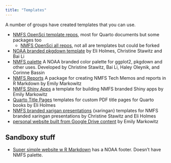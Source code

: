 ```yaml
---
title: "Templates"
---
```


A number of groups have created templates that you can use.

* [NMFS OpenSci template repos](https://github.com/orgs/nmfs-opensci/repositories?q=template&type=template&language=&sort=), most for Quarto documents but some packages too
  * [NMFS OpenSci all repos](https://github.com/orgs/nmfs-opensci/repositories?q=&type=template&language=&sort=), not all are templates but could be forked
* [NOAA branded pkgdown template](https://nmfs-fish-tools.github.io/pkgdownTemplate/) by Eli Holmes, Christine Stawitz and Bai Li
* [NMFS palette](https://github.com/nmfs-fish-tools/nmfspalette) A NOAA branded color palette for ggplot2, pkgdown and other uses. Developed by Christine Stawitz, Bai Li, Haley Oleynik, and Corinne Bassin
* [NMFS Reports](https://emilymarkowitz-noaa.github.io/NMFSReports/) A package for creating NMFS Tech Memos and reports in R Markdown by Emily Markowitz
* [NMFS Shiny Apps](https://github.com/EmilyMarkowitz-NOAA/template_nfms_shiny) a template for building NMFS branded Shiny apps by Emily Markowitz
* [Quarto Title Pages](https://github.com/nmfs-opensci/quarto_titlepages) templates for custom PDF title pages for Quarto books by Eli Holmes
* [NMFS branded xarigan presentations](https://github.com/nmfs-opensci/xaringan-nmfs) {xaringan} templates for NMFS branded xaringan presentations by Christine Stawitz and Eli Holmes
* [personal website built from Google Drive content](https://github.com/nmfs-opensci/template_website_cv) by Emily Markowitz

## Sandboxy stuff

* [Super simple website w R Markdown](https://github.com/nmfs-opensci/NOAA-branded-simple) has a NOAA footer. Doesn't have NMFS palette.
